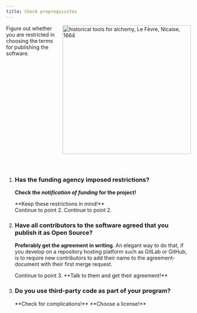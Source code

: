 ```yaml
---
title: Check preprequisites
---
```



<Image src={chemistrySetup}
       width="350"
       alt="historical tools for alchemy, Le Fèvre, Nicaise, 1664"
       style="float:right;margin-left:10px;margin-bottom:60px;" />

<p>
  Figure out whether you are restricted in choosing the terms for publishing the
  software.
</p>

<Steps>

<ol style="clear:right;">

<li>
<h3>Has the funding agency imposed restrictions?</h3>

**Check the *notification of funding* for the project!**

<CardGrid>
  <Card title="⚠️ YES">
    **Keep these restrictions in mind!**<br />
    Continue to point 2.
  </Card>
  <Card title="✅ NO">
    Continue to point 2.
  </Card>
</CardGrid>
</li>

<li>
<h3>Have all contributors to the software agreed that you publish it as Open Source?</h3>

**Preferably get the agreement in writing**. An elegant way to do that, if you
develop on a repository hosting platform such as GitLab or GitHub, is to require
new contributors to add their name to the agreement-document with their first
merge request.

<CardGrid>
  <Card title="✅ YES">
    Continue to point 3.
  </Card>
  <Card title="⚠️ NO">
    **Talk to them and get their agreement!**
  </Card>
</CardGrid>
</li>

<li>
<h3>Do you use third-party code as part of your program?</h3>

<CardGrid>
  <Card title="⚠️ YES">
    <LinkButton href="../complications">**Check for complications!**</LinkButton>
  </Card>
  <Card title="✅ NO">
    <LinkButton href="../choose_a_license/01_default_license" variant="secondary">**Choose a license!**</LinkButton>
  </Card>
</CardGrid>
</li>

</ol>
</Steps>

